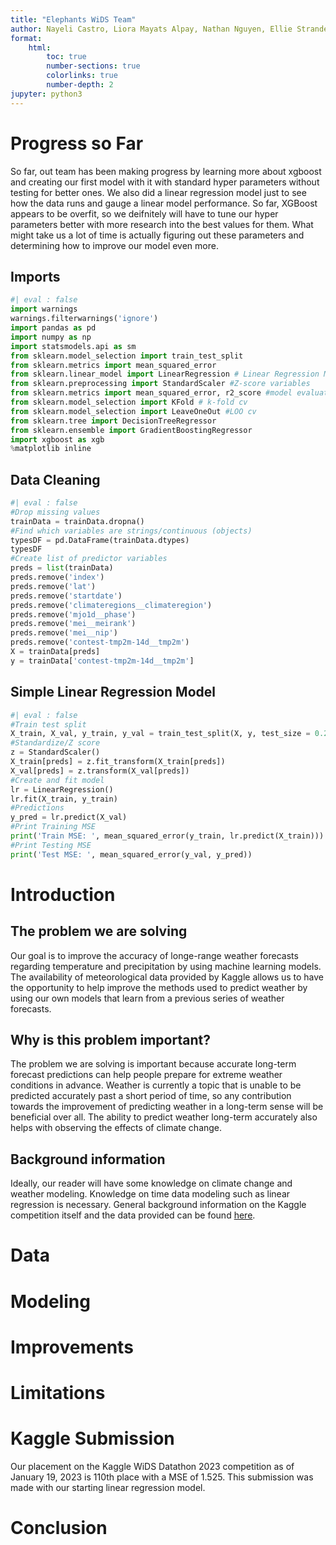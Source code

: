 ```yaml
---
title: "Elephants WiDS Team"
author: Nayeli Castro, Liora Mayats Alpay, Nathan Nguyen, Ellie Strande
format:
    html:
        toc: true
        number-sections: true
        colorlinks: true
        number-depth: 2
jupyter: python3
---
```


# Progress so Far
So far, out team has been making progress by learning more about xgboost and creating our first model with it with standard hyper parameters without testing for better ones. We also did a linear regression model just to see how the data runs and gauge a linear model performance. So far, XGBoost appears to be overfit, so we deifnitely will have to tune our hyper parameters better with more research into the best values for them. What might take us a lot of time is actually figuring out these parameters and determining how to improve our model even more. 

## Imports
```python
#| eval : false
import warnings 
warnings.filterwarnings('ignore')
import pandas as pd
import numpy as np
import statsmodels.api as sm
from sklearn.model_selection import train_test_split 
from sklearn.metrics import mean_squared_error
from sklearn.linear_model import LinearRegression # Linear Regression Model
from sklearn.preprocessing import StandardScaler #Z-score variables
from sklearn.metrics import mean_squared_error, r2_score #model evaluation
from sklearn.model_selection import KFold # k-fold cv
from sklearn.model_selection import LeaveOneOut #LOO cv
from sklearn.tree import DecisionTreeRegressor
from sklearn.ensemble import GradientBoostingRegressor
import xgboost as xgb
%matplotlib inline
```

## Data Cleaning

```python
#| eval : false
#Drop missing values 
trainData = trainData.dropna()
#Find which variables are strings/continuous (objects)
typesDF = pd.DataFrame(trainData.dtypes)
typesDF
#Create list of predictor variables
preds = list(trainData)
preds.remove('index')
preds.remove('lat')
preds.remove('startdate')
preds.remove('climateregions__climateregion')
preds.remove('mjo1d__phase')
preds.remove('mei__meirank')
preds.remove('mei__nip')
preds.remove('contest-tmp2m-14d__tmp2m')
X = trainData[preds]
y = trainData['contest-tmp2m-14d__tmp2m']
```

## Simple Linear Regression Model

```python
#| eval : false
#Train test split
X_train, X_val, y_train, y_val = train_test_split(X, y, test_size = 0.2, random_state = 5)
#Standardize/Z score
z = StandardScaler()
X_train[preds] = z.fit_transform(X_train[preds])
X_val[preds] = z.transform(X_val[preds])
#Create and fit model
lr = LinearRegression()
lr.fit(X_train, y_train)
#Predictions
y_pred = lr.predict(X_val)
#Print Training MSE
print('Train MSE: ', mean_squared_error(y_train, lr.predict(X_train)))
#Print Testing MSE
print('Test MSE: ', mean_squared_error(y_val, y_pred))
```

# Introduction

## The problem we are solving

Our goal is to improve the accuracy of longe-range weather forecasts regarding temperature and precipitation by using machine learning models. The availability of meteorological data provided by Kaggle allows us to have the opportunity to help improve the methods used to predict weather by using our own models that learn from a previous series of weather forecasts.

## Why is this problem important? 

The problem we are solving is important because accurate long-term forecast predictions can help people prepare for extreme weather conditions in advance. Weather is currently a topic that is unable to be predicted accurately past a short period of time, so any contribution towards the improvement of predicting weather in a long-term sense will be beneficial over all. The ability to predict weather long-term accurately also helps with observing the effects of climate change.

## Background information 

Ideally, our reader will have some knowledge on climate change and weather modeling. Knowledge on time data modeling such as linear regression is necessary. General background information on the Kaggle competition itself and the data provided can be found [here](https://www.kaggle.com/competitions/widsdatathon2023/overview).

# Data

# Modeling

# Improvements

# Limitations

# Kaggle Submission

Our placement on the Kaggle WiDS Datathon 2023 competition as of January 19, 2023 is 110th place with a MSE of 1.525. This submission was made with our starting linear regression model. 

# Conclusion 